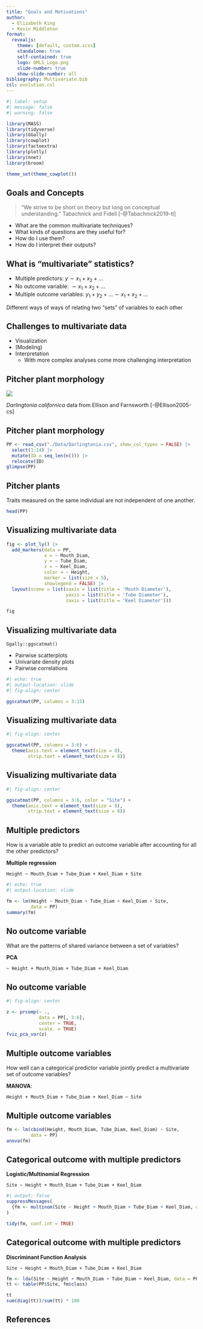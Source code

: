 ```yaml
---
title: "Goals and Motivations"
author:
  - Elizabeth King
  - Kevin Middleton
format:
  revealjs:
    theme: [default, custom.scss]
    standalone: true
    self-contained: true
    logo: QMLS_Logo.png
    slide-number: true
    show-slide-number: all
bibliography: Multivariate.bib
csl: evolution.csl
---
```


```r
#| label: setup
#| message: false
#| warning: false

library(MASS)
library(tidyverse)
library(GGally)
library(cowplot)
library(factoextra)
library(plotly)
library(nnet)
library(broom)

theme_set(theme_cowplot())

```

## Goals and Concepts

> "We strive to be short on theory but long on conceptual understanding." Tabachnick and Fidell [-@Tabachnick2019-tl]

- What are the common multivariate techniques?
- What kinds of questions are they useful for?
- How do I use them?
- How do I interpret their outputs?


## What is "multivariate" statistics?

- Multiple predictors: $y \sim x_1 + x_2 + ...$
- No outcome variable: $\sim x_1 + x_2 + ...$
- Multiple outcome variables: $y_1 + y_2 + ... \sim x_1 + x_2 + ...$

Different ways of ways of relating two "sets" of variables to each other


## Challenges to multivariate data

- Visualization
- (Modeling)
- Interpretation
    - With more complex analyses come more challenging interpretation


## Pitcher plant morphology

![](./Images/Darlingtonia.png){fig-align="center"}

*Darlingtonia californica* data from Ellison and Farnsworth [-@Ellison2005-cs]


## Pitcher plant morphology

```r
PP <- read_csv("./Data/Darlingtonia.csv", show_col_types = FALSE) |> 
  select(1:14) |> 
  mutate(ID = seq_len(n())) |> 
  relocate(ID)
glimpse(PP)
```


## Pitcher plants

Traits measured on the same individual are not independent of one another.

```r
head(PP)
```


## Visualizing multivariate data

```r
fig <- plot_ly() |>
  add_markers(data = PP,
              x = ~ Mouth_Diam,
              y = ~ Tube_Diam,
              z = ~ Keel_Diam,
              color = ~ Height,
              marker = list(size = 5),
              showlegend = FALSE) |>
  layout(scene = list(xaxis = list(title = 'Mouth Diameter'),
                      yaxis = list(title = 'Tube Diameter'),
                      zaxis = list(title = 'Keel Diameter')))

fig
```


## Visualizing multivariate data

`Ggally::ggscatmat()`

- Pairwise scatterplots
- Univariate density plots
- Pairwise correlations

```r
#| echo: true
#| output-location: slide
#| fig-align: center

ggscatmat(PP, columns = 3:15)
```


## Visualizing multivariate data

```r
#| fig-align: center

ggscatmat(PP, columns = 3:6) +
  theme(axis.text = element_text(size = 8),
        strip.text = element_text(size = 8))
```


## Visualizing multivariate data

```r
#| fig-align: center

ggscatmat(PP, columns = 3:6, color = "Site") +
  theme(axis.text = element_text(size = 8),
        strip.text = element_text(size = 8))
```


## Multiple predictors

How is a variable able to predict an outcome variable after accounting for all the other predictors?

**Multiple regression**

`Height ~ Mouth_Diam + Tube_Diam + Keel_Diam + Site`

```r
#| echo: true
#| output-location: slide

fm <- lm(Height ~ Mouth_Diam + Tube_Diam + Keel_Diam + Site,
         data = PP)
summary(fm)
```


## No outcome variable

What are the patterns of shared variance between a set of variables?

**PCA**

`~ Height + Mouth_Diam + Tube_Diam + Keel_Diam`


## No outcome variable

```r
#| fig-align: center

z <- prcomp(~ .,
            data = PP[, 3:6],
            center = TRUE,
            scale. = TRUE)
fviz_pca_var(z)
```


## Multiple outcome variables

How well can a categorical predictor variable jointly predict a multivariate set of outcome variables?

**MANOVA**:

`Height + Mouth_Diam + Tube_Diam + Keel_Diam ~ Site`


## Multiple outcome variables

```r
fm <- lm(cbind(Height, Mouth_Diam, Tube_Diam, Keel_Diam) ~ Site,
         data = PP)
anova(fm)
```


## Categorical outcome with multiple predictors

**Logistic/Multinomial Regression**

`Site ~ Height + Mouth_Diam + Tube_Diam + Keel_Diam`

```r
#| output: false
suppressMessages(
  {fm <- multinom(Site ~ Height + Mouth_Diam + Tube_Diam + Keel_Diam, data = PP)}
)
```

```r
tidy(fm, conf.int = TRUE)

```

## Categorical outcome with multiple predictors

**Discriminant Function Analysis**

`Site ~ Height + Mouth_Diam + Tube_Diam + Keel_Diam`

```r
fm <- lda(Site ~ Height + Mouth_Diam + Tube_Diam + Keel_Diam, data = PP, CV = TRUE)
tt <- table(PP$Site, fm$class)
```

```r
tt
sum(diag(tt))/sum(tt) * 100
```

## References

::: {#refs}
:::

